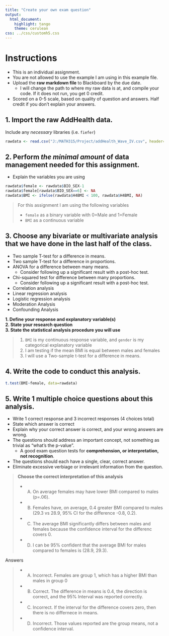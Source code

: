 ```yaml
---
title: "Create your own exam question"
output:
  html_document:
    highlight: tango
    theme: cerulean
css: ../css/customh5.css
---
```


# Instructions
* This is an individual assignment. 
* You are not allowed to use the example I am using in this example file. 
* Upload the **raw markdown file** to Blackboard by the due date. 
    - I will change the path to where my raw data is at, and compile your code. If it does not run, you get 0 credit.
* Scored on a 0-5 scale, based on quality of question and answers. Half credit if you don't explain your answers. 


## 1. Import the raw AddHealth data.
Include any _necessary_ libraries (i.e. `fiefer`)
```r
rawdata <- read.csv("J:/MATH315/Project/addHealth_Wave_IV.csv", header=TRUE)
```

## 2. Perform _the minimal amount_ of data management needed for this assignment.
* Explain the variables you are using
```r
rawdata$female <- rawdata$BIO_SEX-1
rawdata$female[rawdata$BIO_SEX==6] <- NA
rawdata$BMI <- ifelse(rawdata$H4BMI < 100, rawdata$H4BMI, NA)
```

> For this assignment I am using the following variables
>
> * `female` as a binary variable with  0=Male and 1=Female
> * `BMI` as a continuous variable

## 3. Choose any bivariate or multivariate analysis that we have done in the last half of the class. 
* Two sample T-test for a difference in means.
* Two sample T-test for a difference in proportions.
* ANOVA for a difference between many means.
    - Consider following up a significant result with a post-hoc test. 
* Chi-squared test for difference between many proportions.
    - Consider following up a significant result with a post-hoc test. 
* Correlation analysis
* Linear regression analysis
* Logistic regression analysis
* Moderation Analysis
* Confounding Analysis

**1. Define your response and explanatory variable(s)**  
**2. State your research question**  
**3. State the statistical analysis procedure you will use **  

> 1. `BMI` is my continuous response variable, and `gender` is my categorical explanatory variable  
> 2. I am testing if the mean BMI is equal between males and females  
> 3. I will use a Two-sample t-test for a difference in means.  

## 4. Write the code to conduct this analysis. 
```r
t.test(BMI~female, data=rawdata)
```


## 5. Write 1 multiple choice questions about this analysis. 
* Write 1 correct response and 3 incorrect responses (4 choices total)
* State which answer is correct
* Explain why your correct answer is correct, and your wrong answers are wrong. 
* The questions should address an important concept, not something as trivial as "what's the p-value". 
    - A good exam question tests for **comprehension, or interpretation, not recognition**. 
* The questions should each have a single, clear, correct answer. 
* Eliminate excessive verbiage or irrelevant information from the question. 

> **Choose the correct interpretation of this analysis**  
> 
> * A) On average females may have lower BMI compared to males (p=.06).  
> * B) Females have, on average, 0.4 greater BMI compared to males (29.3 vs 28.9, 95% CI for the difference -0.8, 0.2).  
> * C) The average BMI significantly differs between males and females because the confidence interval for the differenc covers 0.   
> * D) I can be 95% confident that the average BMI for males compared to females is (28.9, 29.3).   


Answers

> * A) Incorrect. Females are group 1, which has a higher BMI than males in group 0  
> * B) Correct. The difference in means is 0.4, the direction is correct, and the 95% Interval was reported correctly.   
> * C) Incorrect. If the interval for the difference covers zero, then there is no differnece in means.   
> * D) Incorrect. Those values reported are the group means, not a confidence interval.   



